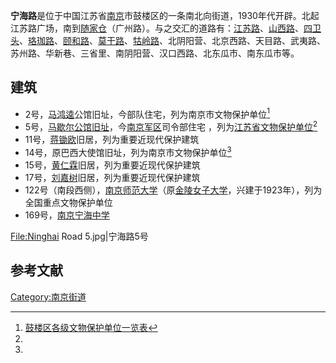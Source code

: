 {{Infobox Shanghai Road
|中文道路名称=宁海路
|道路属性=市区道路
|道路英文名=
|走向1=北
|走向2=南
|走向1(E)=N
|走向2(E)=S
|起点=
|终点=
|所在地区=[[江苏省|江苏省]][[南京市|南京市]]
|道路命名日期=1930年10月3日
|图片=File:Ninghai Road.jpg
|图片说明=公馆区的宁海路
}}
'''宁海路'''是位于中国江苏省[[南京|南京]]市鼓楼区的一条南北向街道，1930年代开辟。北起江苏路广场，南到[[随家仓|随家仓]]（广州路）。与之交汇的道路有：[[江苏路_(南京)|江苏路]]、[[山西路_(南京)|山西路]]、[[四卫头|四卫头]]、[[珞珈路_(南京)|珞珈路]]、[[颐和路_(南京)|颐和路]]、[[莫干路_(南京)|莫干路]]、[[牯岭路|牯岭路]]、北阴阳营、北京西路、天目路、武夷路、苏州路、华新巷、三省里、南阴阳营、汉口西路、北东瓜市、南东瓜市等。

== 建筑 ==
*2号，[[马鸿逵|马鸿逵]]公馆旧址，今部队住宅，列为南京市文物保护单位<ref name="#1">[http://www.njgl.gov.cn/art/2007/1/22/art_1945_14856.html 鼓楼区各级文物保护单位一览表]{{dead link|date=2017年12月 |bot=InternetArchiveBot |fix-attempted=yes }}</ref>
*5号，[[马歇尔公馆旧址|马歇尔公馆旧址]]，今[[南京军区|南京军区]]司令部住宅 ，列为[[江苏省文物保护单位|江苏省文物保护单位]]<ref name="#1"/>
*11号，[[蒋锄欧|蒋锄欧]]旧居，列为重要近现代保护建筑
*14号，原巴西大使馆旧址，列为南京市文物保护单位<ref name="#1"/>
*15号，[[黄仁霖|黄仁霖]]旧居，列为重要近现代保护建筑
*17号，[[刘嘉树|刘嘉树]]旧居，列为重要近现代保护建筑
*122号（南段西侧），[[南京师范大学|南京师范大学]]（原[[金陵女子大学|金陵女子大学]]，兴建于1923年），列为全国重点文物保护单位
*169号，[[南京市宁海中学|南京宁海中学]]

<gallery>
File:Ninghai Road 5.jpg|宁海路5号
</gallery>
==参考文献==
<div class="references-small">
<references />
</div>

{{首都干路定名图}}
[[Category:南京街道|Category:南京街道]]